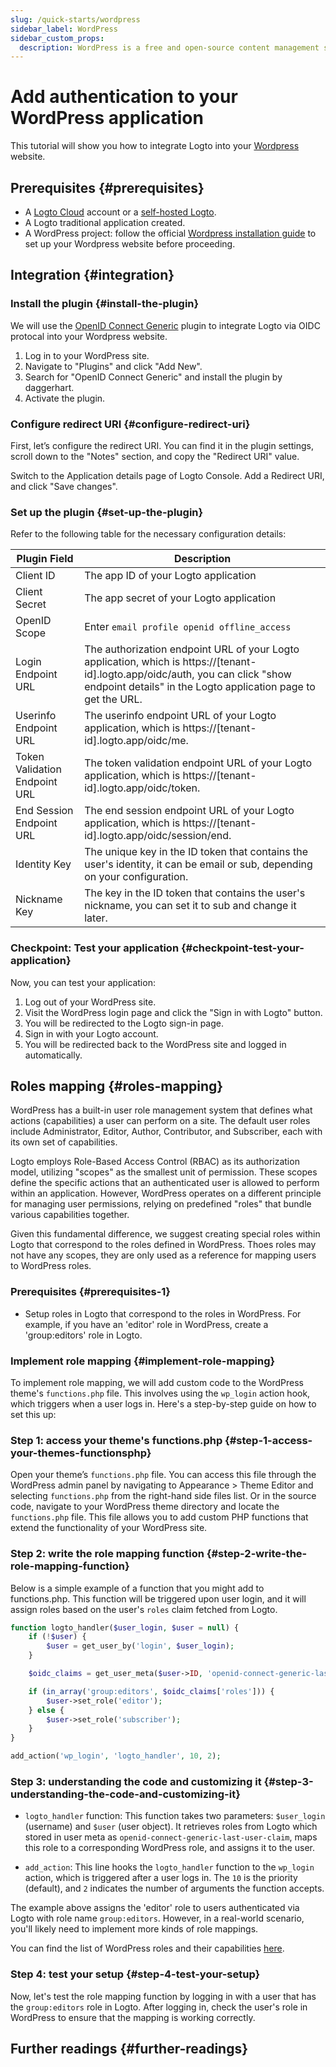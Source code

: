 ```yaml
---
slug: /quick-starts/wordpress
sidebar_label: WordPress
sidebar_custom_props:
  description: WordPress is a free and open-source content management system.
---
```



# Add authentication to your WordPress application

This tutorial will show you how to integrate Logto into your [Wordpress](https://wordpress.org) website.

## Prerequisites \{#prerequisites}

- A [Logto Cloud](https://cloud.logto.io) account or a [self-hosted Logto](/introduction/set-up-logto-oss).
- A Logto traditional application created.
- A WordPress project: follow the official [Wordpress installation guide](https://wordpress.org/support/article/how-to-install-wordpress/) to set up your Wordpress website before proceeding.

## Integration \{#integration}

### Install the plugin \{#install-the-plugin}

We will use the [OpenID Connect Generic](https://wordpress.org/plugins/generic-openid-connect/) plugin to integrate Logto via OIDC protocal into your Wordpress website.

1. Log in to your WordPress site.
2. Navigate to "Plugins" and click "Add New".
3. Search for "OpenID Connect Generic" and install the plugin by daggerhart.
4. Activate the plugin.

### Configure redirect URI \{#configure-redirect-uri}

First, let’s configure the redirect URI. You can find it in the plugin settings, scroll down to the "Notes" section, and copy the "Redirect URI" value.

Switch to the Application details page of Logto Console. Add a Redirect URI, and click "Save changes".

### Set up the plugin \{#set-up-the-plugin}

Refer to the following table for the necessary configuration details:

| Plugin Field                  | Description                                                                                                                                                                                     |
| ----------------------------- | ----------------------------------------------------------------------------------------------------------------------------------------------------------------------------------------------- |
| Client ID                     | The app ID of your Logto application                                                                                                                                                            |
| Client Secret                 | The app secret of your Logto application                                                                                                                                                        |
| OpenID Scope                  | Enter `email profile openid offline_access`                                                                                                                                                     |
| Login Endpoint URL            | The authorization endpoint URL of your Logto application, which is https://[tenant-id].logto.app/oidc/auth, you can click "show endpoint details" in the Logto application page to get the URL. |
| Userinfo Endpoint URL         | The userinfo endpoint URL of your Logto application, which is https://[tenant-id].logto.app/oidc/me.                                                                                            |
| Token Validation Endpoint URL | The token validation endpoint URL of your Logto application, which is https://[tenant-id].logto.app/oidc/token.                                                                                 |
| End Session Endpoint URL      | The end session endpoint URL of your Logto application, which is https://[tenant-id].logto.app/oidc/session/end.                                                                                |
| Identity Key                  | The unique key in the ID token that contains the user's identity, it can be email or sub, depending on your configuration.                                                                      |
| Nickname Key                  | The key in the ID token that contains the user's nickname, you can set it to sub and change it later.                                                                                           |

### Checkpoint: Test your application \{#checkpoint-test-your-application}

Now, you can test your application:

1. Log out of your WordPress site.
2. Visit the WordPress login page and click the "Sign in with Logto" button.
3. You will be redirected to the Logto sign-in page.
4. Sign in with your Logto account.
5. You will be redirected back to the WordPress site and logged in automatically.

## Roles mapping \{#roles-mapping}

WordPress has a built-in user role management system that defines what actions (capabilities) a user can perform on a site. The default user roles include Administrator, Editor, Author, Contributor, and Subscriber, each with its own set of capabilities.

Logto employs Role-Based Access Control (RBAC) as its authorization model, utilizing "scopes" as the smallest unit of permission. These scopes define the specific actions that an authenticated user is allowed to perform within an application. However, WordPress operates on a different principle for managing user permissions, relying on predefined "roles" that bundle various capabilities together.

Given this fundamental difference, we suggest creating special roles within Logto that correspond to the roles defined in WordPress. Thoes roles may not have any scopes, they are only used as a reference for mapping users to WordPress roles.

### Prerequisites \{#prerequisites-1}

- Setup roles in Logto that correspond to the roles in WordPress. For example, if you have an 'editor' role in WordPress, create a 'group:editors' role in Logto.

### Implement role mapping \{#implement-role-mapping}

To implement role mapping, we will add custom code to the WordPress theme's `functions.php` file. This involves using the `wp_login` action hook, which triggers when a user logs in. Here's a step-by-step guide on how to set this up:

### Step 1: access your theme's functions.php \{#step-1-access-your-themes-functionsphp}

Open your theme’s `functions.php` file. You can access this file through the WordPress admin panel by navigating to Appearance > Theme Editor and selecting `functions.php` from the right-hand side files list. Or in the source code, navigate to your WordPress theme directory and locate the `functions.php` file. This file allows you to add custom PHP functions that extend the functionality of your WordPress site.

### Step 2: write the role mapping function \{#step-2-write-the-role-mapping-function}

Below is a simple example of a function that you might add to functions.php. This function will be triggered upon user login, and it will assign roles based on the user's `roles` claim fetched from Logto.

```php
function logto_handler($user_login, $user = null) {
	if (!$user) {
		$user = get_user_by('login', $user_login);
	}

	$oidc_claims = get_user_meta($user->ID, 'openid-connect-generic-last-user-claim', true);

	if (in_array('group:editors', $oidc_claims['roles'])) {
		$user->set_role('editor');
	} else {
		$user->set_role('subscriber');
	}
}

add_action('wp_login', 'logto_handler', 10, 2);
```

### Step 3: understanding the code and customizing it \{#step-3-understanding-the-code-and-customizing-it}

- `logto_handler` function: This function takes two parameters: `$user_login` (username) and `$user` (user object). It retrieves roles from Logto which stored in user meta as `openid-connect-generic-last-user-claim`, maps this role to a corresponding WordPress role, and assigns it to the user.

- `add_action`: This line hooks the `logto_handler` function to the `wp_login` action, which is triggered after a user logs in. The `10` is the priority (default), and `2` indicates the number of arguments the function accepts.

The example above assigns the 'editor' role to users authenticated via Logto with role name `group:editors`. However, in a real-world scenario, you'll likely need to implement more kinds of role mappings.

You can find the list of WordPress roles and their capabilities [here](https://wordpress.org/support/article/roles-and-capabilities/).

### Step 4: test your setup \{#step-4-test-your-setup}

Now, let's test the role mapping function by logging in with a user that has the `group:editors` role in Logto. After logging in, check the user's role in WordPress to ensure that the mapping is working correctly.

## Further readings \{#further-readings}

<FurtherReadings />
